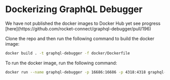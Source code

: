  

# Dockerizing GraphQL Debugger

<Callout emoji="🏗️">
 We have not published the docker images to Docker Hub yet see progress [here](https://github.com/rocket-connect/graphql-debugger/pull/196)
</Callout>

Clone the repo and then run the following command to build the docker image:

```bash
docker build . -t graphql-debugger -f docker/Dockerfile
```

To run the docker image, run the following command:

```bash
docker run --name graphql-debugger -p 16686:16686 -p 4318:4318 graphql-debugger
```